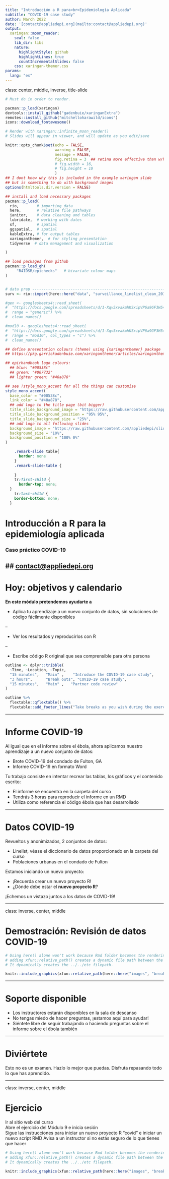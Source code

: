 ```yaml
---
title: "Introducción a R para<br>Epidemiología Aplicada"
subtitle: "COVID-19 case study"
author: March 2022
date: '[contact@appliedepi.org](mailto:contact@appliedepi.org)'
output:
  xaringan::moon_reader:
    seal: false
    lib_dir: libs
    nature:
      highlightStyle: github
      highlightLines: true
      countIncrementalSlides: false
    css: xaringan-themer.css
params:
  lang: "es"
---
```


class: center, middle, inverse, title-slide

```r
# Must do in order to render.

pacman::p_load(xaringan)
devtools::install_github("gadenbuie/xaringanExtra")
remotes::install_github("mitchelloharawild/icons")
icons::download_fontawesome()

# Render with xaringan::infinite_moon_reader()
# Slides will appear in viewer, and will update as you edit/save
```

```r
knitr::opts_chunk$set(echo = FALSE, 
                      warning = FALSE, 
                      message = FALSE, 
                      fig.retina = 3  ## retina more effective than w/h (according to twitter)
                      # fig.width = 16, 
                      # fig.height = 10
                      )
## I dont know why this is included in the example xaringan slide 
## but is something to do with background images
options(htmltools.dir.version = FALSE)

## install and load necessary packages 
pacman::p_load(
  rio,        # importing data  
  here,       # relative file pathways  
  janitor,    # data cleaning and tables
  lubridate,  # working with dates
  sf,         # spatial
  ggspatial,  # spatial
  kableExtra, # for output tables
  xaringanthemer,  # for styling presentation
  tidyverse  # data management and visualization

)

## load packages from github
pacman::p_load_gh(
     "R4IDSR/epichecks"   # bivariate colour maps 
)


# data prep --------------------------------------------------------------------
surv <- rio::import(here::here("data", "surveillance_linelist_clean_20141201.rds"))

#gen <- googlesheets4::read_sheet(
#  "https://docs.google.com/spreadsheets/d/1-Xqv5xvakmhKSxipVP6a9GF3H54RN-rbilhdNhPHx6M/edit#gid=998182281",
#  range = "generic") %>%
#  clean_names()

#mod10 <- googlesheets4::read_sheet(
#  "https://docs.google.com/spreadsheets/d/1-Xqv5xvakmhKSxipVP6a9GF3H54RN-rbilhdNhPHx6M/edit#gid=998182281",
#  range = "mod10", col_types = "c") %>%
#  clean_names()
```

```r

## define presentation colours (theme) using {xaringanthemer} package 
## https://pkg.garrickadenbuie.com/xaringanthemer/articles/xaringanthemer.html

## epirhandbook logo colours: 
  ## blue: "#00538c"
  ## green: "#007732"
  ## lighter green: "#48a878"

## see ?style_mono_accent for all the things can customise
style_mono_accent(
  base_color = "#00538c", 
  link_color = "#48a878", 
  ## add logo to the title page (bit bigger)
  title_slide_background_image = "https://raw.githubusercontent.com/appliedepi/slides/master/images/logo.png", 
  title_slide_background_position = "95% 95%", 
  title_slide_background_size = "25%", 
  ## add logo to all following slides
  background_image = "https://raw.githubusercontent.com/appliedepi/slides/master/images/logo.png", 
  background_size = "10%",
  background_position = "100% 0%"
)
```

```css
    .remark-slide table{
      border: none
    }
    .remark-slide-table {
      
    }
    tr:first-child {
      border-top: none;
  }
    tr:last-child {
    border-bottom: none;
  }
```

# Introducción a R para la epidemiología aplicada

### Caso práctico COVID-19

## [contact@appliedepi.org](mailto:contact@appliedepi.org)
---

# Hoy: objetivos y calendario

**En este módulo pretendemos ayudarte a**

- Aplica tu aprendizaje a un nuevo conjunto de datos, sin soluciones de código fácilmente disponibles

--

- Ver los resultados y reproducirlos con R

--

- Escribe código R original que sea comprensible para otra persona

```r
outline <- dplyr::tribble(
  ~Time, ~Location, ~Topic,
  "15 minutes",   "Main" ,    "Introduce the COVID-19 case study",
  "3 hours",      "Break outs", "COVID-19 case study",
  "15 minutes",   "Main" ,   "Partner code review"
)

outline %>% 
  flextable::qflextable() %>% 
  flextable::add_footer_lines("Take breaks as you wish during the exercise")
```

---

# Informe COVID-19

Al igual que en el informe sobre el ébola, ahora aplicamos nuestro aprendizaje a un nuevo conjunto de datos:

- Brote COVID-19 del condado de Fulton, GA
- Informe COVID-19 en formato Word

Tu trabajo consiste en intentar recrear las tablas, los gráficos y el contenido escrito:

- El informe se encuentra en la carpeta del curso
- Tendrás 3 horas para reproducir el informe en un RMD
- Utiliza como referencia el código ébola que has desarrollado

---

# Datos COVID-19

Revueltos y anonimizados, 2 conjuntos de datos:

- Linelist, véase el diccionario de datos proporcionado en la carpeta del curso
- Poblaciones urbanas en el condado de Fulton

Estamos iniciando un nuevo proyecto:

- ¡Recuerda crear un nuevo proyecto R!
- ¿Dónde debe estar el **nuevo proyecto R**?

¡Echemos un vistazo juntos a los datos de COVID-19!

---

class: inverse, center, middle

# Demostración: Revisión de datos COVID-19

```r
# Using here() alone won't work because Rmd folder becomes the rendering root.
# adding xfun::relative_path() creates a dynamic file path between the Rmd location and the here() path.
# It dynamically creates the ../../etc filepath.

knitr::include_graphics(xfun::relative_path(here::here("images", "breakout", "window.png")))
```

---

# Soporte disponible

- Los instructores estarán disponibles en la sala de descanso
- No tengas miedo de hacer preguntas, ¡estamos aquí para ayudar!
- Siéntete libre de seguir trabajando o haciendo preguntas sobre el informe sobre el ébola también

---

# Diviértete

Esto no es un examen. Hazlo lo mejor que puedas. Disfruta repasando todo lo que has aprendido.

---

class: inverse, center, middle

# Ejercicio

Ir al sitio web del curso  
Abre el ejercicio del Módulo 9 e inicia sesión  
Sigue las instrucciones para iniciar un nuevo proyecto R "covid" e iniciar un nuevo script RMD
Avisa a un instructor si no estás seguro de lo que tienes que hacer

```r
# Using here() alone won't work because Rmd folder becomes the rendering root.
# adding xfun::relative_path() creates a dynamic file path between the Rmd location and the here() path.
# It dynamically creates the ../../etc filepath.

knitr::include_graphics(xfun::relative_path(here::here("images", "breakout", "window.png")))
```


